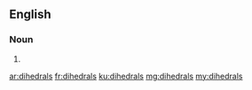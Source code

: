 ==English==

===Noun===
{{head|en}}

# {{plural of|dihedral}}

[[ar:dihedrals]]
[[fr:dihedrals]]
[[ku:dihedrals]]
[[mg:dihedrals]]
[[my:dihedrals]]